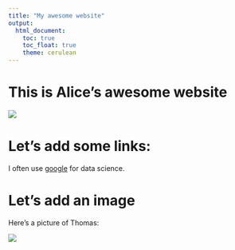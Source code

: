 ```yaml
---
title: "My awesome website"
output: 
  html_document:
    toc: true
    toc_float: true
    theme: cerulean
---
```


# This is Alice's awesome website

![](https://media.giphy.com/media/drXGoW1iudhKw/giphy.gif)

# Let's add some links: 

I often use [google](google.com) for data science. 

# Let's add an image

Here's a picture of Thomas:

![](thomas.jpeg)



